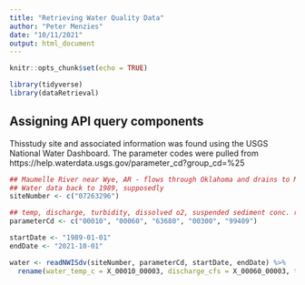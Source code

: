```yaml
---
title: "Retrieving Water Quality Data"
author: "Peter Menzies"
date: "10/11/2021"
output: html_document
---
```


```r
knitr::opts_chunk$set(echo = TRUE)

library(tidyverse)
library(dataRetrieval)
```

## Assigning API query components

Thisstudy site and associated information was found using the USGS National Water Dashboard. The parameter codes were pulled from https://help.waterdata.usgs.gov/parameter_cd?group_cd=%25

```r
## Maumelle River near Wye, AR - flows through Oklahoma and drains to Mississippi
## Water data back to 1989, supposedly
siteNumber <- c("07263296")

## temp, discharge, turbidity, dissolved o2, suspended sediment conc. respecitvely
parameterCd <- c("00010", "00060", "63680", "00300", "99409")

startDate <- "1989-01-01"
endDate <- "2021-10-01"
```

```r
water <- readNWISdv(siteNumber, parameterCd, startDate, endDate) %>% 
  rename(water_temp_c = X_00010_00003, discharge_cfs = X_00060_00003, turbidity_fnu = X_63680_00003, diss_02_mgl = X_00300_00003)
```

